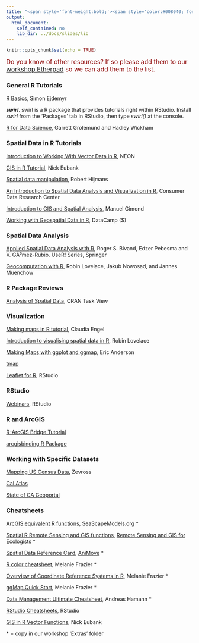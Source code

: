 ```yaml
---
title: "<span style='font-weight:bold;'><span style='color:#008040; font-size:75%;'>`r load('../common/course_info.RData'); lstCI$course_title`</span><br/>Resources</span>"
output: 
  html_document: 
    self_contained: no
    lib_dir: ../docs/slides/lib
---
```


<style>
ul {
  margin-left: 1em;
}
h2 {
  font-size: 20px;
  font-weight: bold;
}
</style>

```r
knitr::opts_chunk$set(echo = TRUE)
```

<span style="font-size:120%;color:darkred">Do you know of other resources? If so please add them to our [workshop Etherpad](`r lstCI$etherpadfull`){target="_blank"} so we can add them to the list.</span>

### General R Tutorials

[R Basics](https://sejdemyr.github.io/r-tutorials/basics/), Simon Ejdemyr

*__swirl__*. swirl is a R package that provides tutorials right within RStudio. Install *swirl* from the 'Packages' tab in RStudio, then type *swirl()* at the console.

[R for Data Science](http://r4ds.had.co.nz/), Garrett Grolemund and Hadley Wickham

### Spatial Data in R Tutorials

[Introduction to Working With Vector Data in R](https://www.neonscience.org/vector-data-series/), NEON

[GIS in R Tutorial](http://www.nickeubank.com/gis-in-r/), Nick Eubank

[Spatial data manipulation](http://www.rspatial.org/spatial/rst/3-vectordata.html), Robert  Hijmans

[An Introduction to Spatial Data Analysis and Visualization in R](https://data.cdrc.ac.uk/tutorial/an-introduction-to-spatial-data-analysis-and-visualisation-in-r), Consumer Data Research Center

[Introduction to GIS and Spatial Analysis](https://mgimond.github.io/Spatial/index.html), Manuel Gimond

[Working with Geospatial Data in R](https://www.datacamp.com/courses/working-with-geospatial-data-in-r), DataCamp ($)

### Spatial Data Analysis

[Applied Spatial Data Analysis with R](http://www.asdar-book.org/), Roger S. Bivand, Edzer Pebesma and V. GÃ³mez-Rubio. UseR! Series, Springer

[Geocomputation with R](http://robinlovelace.net/geocompr/), Robin Lovelace, Jakub Nowosad, and Jannes Muenchow

### R Package Reviews

[Analysis of Spatial Data](https://cran.r-project.org/web/views/Spatial.html), CRAN Task View

### Visualization

[Making maps in R tutorial](https://cengel.github.io/rspatial/4_Mapping.nb.html), Claudia Engel

[Introduction to visualising spatial data in R](https://github.com/Robinlovelace/Creating-maps-in-R), Robin  Lovelace

[Making Maps with ggplot and ggmap](http://eriqande.github.io/rep-res-web/lectures/making-maps-with-R.html),  Eric Anderson 

[tmap](https://cran.r-project.org/web/packages/tmap/vignettes/tmap-getstarted.html)

[Leaflet for R](https://rstudio.github.io/leaflet), RStudio

### RStudio

[Webinars](https://www.rstudio.com/resources/webinars/), RStudio

### R and ArcGIS

[R-ArcGIS Bridge Tutorial](https://www.youtube.com/watch?v=9lpPuCmVmxc)

[arcgisbinding R Package](https://r-arcgis.github.io/assets/arcgisbinding-vignette.html)

### Working with Specific Datasets

[Mapping US Census Data](http://zevross.com/blog/2015/10/14/manipulating-and-mapping-us-census-data-in-r-using-the-acs-tigris-and-leaflet-packages-3/), Zevross

[Cal Atlas](http://www.atlas.ca.gov/download.html)

[State of CA Geoportal](http://portal.gis.ca.gov/geoportal/catalog/search/browse/browse.page)


### Cheatsheets

[ArcGIS equivalent R functions](http://www.seascapemodels.org/data/ArcGIS_to_R_Spatial_CheatSheet.pdf), SeaScapeModels.org *

[Spatial R Remote Sensing and GIS functions](https://github.com/wegmann/RSdocs/raw/master/RSecology_cheatsheet/RS_ecology_refcard.pdf), [Remote Sensing and GIS for Ecologists](http://book.ecosens.org/) *

[Spatial Data Reference Card](https://github.com/wegmann/RSdocs/raw/master/Cheatsheet/AniMove_refcard.pdf), [AniMove](http://animove.org/) *

[R color cheatsheet](https://www.nceas.ucsb.edu/~frazier/RSpatialGuides/colorPaletteCheatsheet.pdf), Melanie Frazier *

[Overview of Coordinate Reference Systems in R](https://www.nceas.ucsb.edu/~frazier/RSpatialGuides/OverviewCoordinateReferenceSystems.pdf), Melanie Frazier *

[ggMap Quick Start](https://www.nceas.ucsb.edu/~frazier/RSpatialGuides/ggmap/ggmapCheatsheet.pdf), Melanie Frazier *

[Data Management Ultimate Cheatsheet](https://sites.ualberta.ca/~ahamann/teaching/renr690/R_Cheat_Data.pdf), Andreas Hamann *

[RStudio Cheatsheets](https://www.rstudio.com/resources/cheatsheets/), RStudio

[GIS in R Vector Functions](http://www.nickeubank.com/wp-content/uploads/2015/10/gis_in_r_vector_cheatsheet.pdf), Nick Eubank

\* = copy in our workshop 'Extras' folder

